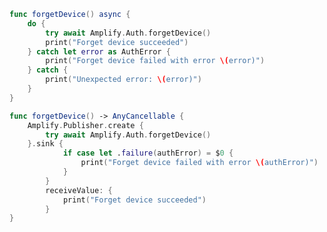 <BlockSwitcher>

<Block name="Async/Await">

```swift
func forgetDevice() async {
    do {
        try await Amplify.Auth.forgetDevice()
        print("Forget device succeeded")
    } catch let error as AuthError {
        print("Forget device failed with error \(error)")
    } catch {
        print("Unexpected error: \(error)")
    }  
}
```

</Block>

<Block name="Combine">

```swift
func forgetDevice() -> AnyCancellable {
    Amplify.Publisher.create {
        try await Amplify.Auth.forgetDevice()
    }.sink {
            if case let .failure(authError) = $0 {
                print("Forget device failed with error \(authError)")
            }
        }
        receiveValue: {
            print("Forget device succeeded")
        }
}
```

</Block>

</BlockSwitcher>

